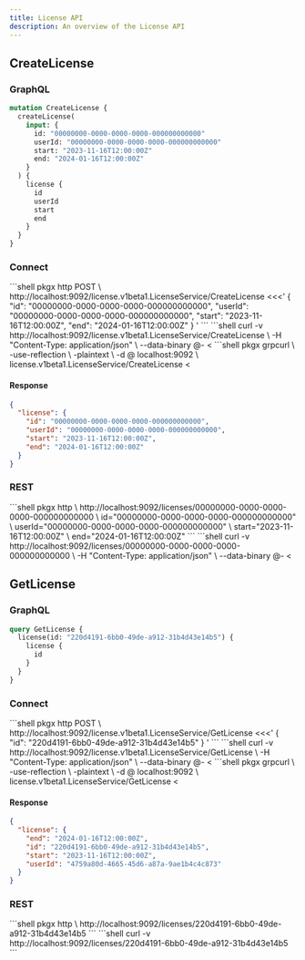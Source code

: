 ```yaml
---
title: License API
description: An overview of the License API
---
```



## CreateLicense

### GraphQL

```graphql
mutation CreateLicense {
  createLicense(
    input: {
      id: "00000000-0000-0000-0000-000000000000"
      userId: "00000000-0000-0000-0000-000000000000"
      start: "2023-11-16T12:00:00Z"
      end: "2024-01-16T12:00:00Z"
    }
  ) {
    license {
      id
      userId
      start
      end
    }
  }
}
```

### Connect

<Tabs>
  <TabItem label="HTTPie">
  ```shell
  pkgx http POST \
    http://localhost:9092/license.v1beta1.LicenseService/CreateLicense <<<'
    {
      "id": "00000000-0000-0000-0000-000000000000",
      "userId": "00000000-0000-0000-0000-000000000000",
      "start": "2023-11-16T12:00:00Z",
      "end": "2024-01-16T12:00:00Z"
    }
    '
  ```
  </TabItem>
  <TabItem label="curl">
  ```shell
  curl -v http://localhost:9092/license.v1beta1.LicenseService/CreateLicense \
    -H "Content-Type: application/json" \
    --data-binary @- <<EOF
    {
      "id": "00000000-0000-0000-0000-000000000000",
      "userId": "00000000-0000-0000-0000-000000000000",
      "start": "2023-11-16T12:00:00Z",
      "end": "2024-01-16T12:00:00Z"
    }
  EOF
  ```
  </TabItem>
  <TabItem label="grpcurl">
  ```shell
  pkgx grpcurl \
    -use-reflection \
    -plaintext \
    -d @ localhost:9092 \
    license.v1beta1.LicenseService/CreateLicense <<EOM
  {
    "id": "00000000-0000-0000-0000-000000000000",
    "userId": "00000000-0000-0000-0000-000000000000",
    "start": "2023-11-16T12:00:00Z",
    "end": "2024-01-16T12:00:00Z"
  }
  EOM
  ```
  </TabItem>
</Tabs>

#### Response

```json
{
  "license": {
    "id": "00000000-0000-0000-0000-000000000000",
    "userId": "00000000-0000-0000-0000-000000000000",
    "start": "2023-11-16T12:00:00Z",
    "end": "2024-01-16T12:00:00Z"
  }
}
```

### REST

<Tabs>
  <TabItem label="HTTPie">
  ```shell
  pkgx http \
    http://localhost:9092/licenses/00000000-0000-0000-0000-000000000000 \
      id="00000000-0000-0000-0000-000000000000" \
      userId="00000000-0000-0000-0000-000000000000" \
      start="2023-11-16T12:00:00Z" \
      end="2024-01-16T12:00:00Z"
  ```
  </TabItem>
  <TabItem label="curl">
  ```shell
  curl -v http://localhost:9092/licenses/00000000-0000-0000-0000-000000000000 \
    -H "Content-Type: application/json" \
    --data-binary @- <<EOF
    {
      "id": "00000000-0000-0000-0000-000000000000",
      "userId": "00000000-0000-0000-0000-000000000000",
      "start": "2023-11-16T12:00:00Z",
      "end": "2024-01-16T12:00:00Z"
    }
  EOF
  ```
  </TabItem>
</Tabs>

## GetLicense

### GraphQL

```graphql
query GetLicense {
  license(id: "220d4191-6bb0-49de-a912-31b4d43e14b5") {
    license {
      id
    }
  }
}
```

### Connect

<Tabs>
  <TabItem label="HTTPie">
  ```shell
  pkgx http POST \
    http://localhost:9092/license.v1beta1.LicenseService/GetLicense <<<'
    {
      "id": "220d4191-6bb0-49de-a912-31b4d43e14b5"
    }
    '
  ```
  </TabItem>
  <TabItem label="curl">
  ```shell
  curl -v http://localhost:9092/license.v1beta1.LicenseService/GetLicense \
    -H "Content-Type: application/json" \
    --data-binary @- <<EOF
    {
      "id": "220d4191-6bb0-49de-a912-31b4d43e14b5"
    }
  EOF
  ```
  </TabItem>
  <TabItem label="grpcurl">
  ```shell
  pkgx grpcurl \
    -use-reflection \
    -plaintext \
    -d @ localhost:9092 \
    license.v1beta1.LicenseService/GetLicense <<EOM
  {
    "id": "220d4191-6bb0-49de-a912-31b4d43e14b5"
  }
  EOM
  ```
  </TabItem>
</Tabs>

#### Response

```json
{
  "license": {
    "end": "2024-01-16T12:00:00Z",
    "id": "220d4191-6bb0-49de-a912-31b4d43e14b5",
    "start": "2023-11-16T12:00:00Z",
    "userId": "4759a80d-4665-45d6-a87a-9ae1b4c4c873"
  }
}
```

### REST

<Tabs>
  <TabItem label="HTTPie">
  ```shell
  pkgx http \
    http://localhost:9092/licenses/220d4191-6bb0-49de-a912-31b4d43e14b5
  ```
  </TabItem>
  <TabItem label="curl">
  ```shell
  curl -v http://localhost:9092/licenses/220d4191-6bb0-49de-a912-31b4d43e14b5
  ```
  </TabItem>
</Tabs>
